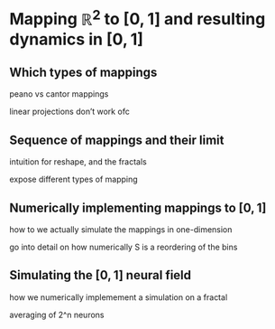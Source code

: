 # Mapping $\mathbb R^2$ to $[0,1]$ and resulting dynamics in $[0,1]$ {#sec-mapping}

## Which types of mappings

peano vs cantor mappings

linear projections don't work ofc

## Sequence of mappings and their limit

intuition for reshape, and the fractals

expose different types of mapping

## Numerically implementing mappings to $[0,1]$

how to we actually simulate the mappings in one-dimension

go into detail on how numerically S is a reordering of the bins

## Simulating the $[0,1]$ neural field

how we numerically implemement a simulation on a fractal

averaging of 2^n neurons